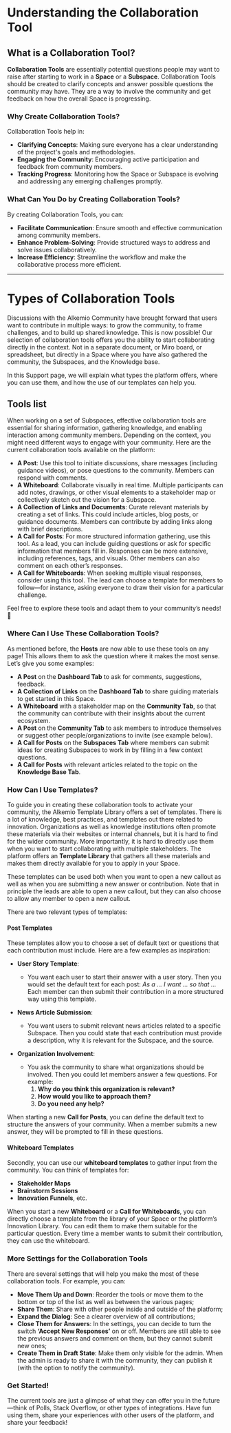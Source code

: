 # Understanding the Collaboration Tool

## What is a Collaboration Tool?

**Collaboration Tools** are essentially potential questions people may want to raise after starting to work in a **Space** or a **Subspace**. Collaboration Tools should be created to clarify concepts and answer possible questions the community may have. They are a way to involve the community and get feedback on how the overall Space is progressing.

### Why Create Collaboration Tools?

Collaboration Tools help in:
- **Clarifying Concepts**: Making sure everyone has a clear understanding of the project's goals and methodologies.
- **Engaging the Community**: Encouraging active participation and feedback from community members.
- **Tracking Progress**: Monitoring how the Space or Subspace is evolving and addressing any emerging challenges promptly.

### What Can You Do by Creating Collaboration Tools?

By creating Collaboration Tools, you can:
- **Facilitate Communication**: Ensure smooth and effective communication among community members.
- **Enhance Problem-Solving**: Provide structured ways to address and solve issues collaboratively.
- **Increase Efficiency**: Streamline the workflow and make the collaborative process more efficient.

---

# Types of Collaboration Tools

Discussions with the Alkemio Community have brought forward that users want to contribute in multiple ways: to grow the community, to frame challenges, and to build up shared knowledge. This is now possible! Our selection of collaboration tools offers you the ability to start collaborating directly in the context. Not in a separate document, or Miro board, or spreadsheet, but directly in a Space where you have also gathered the community, the Subspaces, and the Knowledge base.

In this Support page, we will explain what types the platform offers, where you can use them, and how the use of our templates can help you.

## Tools list

When working on a set of Subspaces, effective collaboration tools are essential for sharing information, gathering knowledge, and enabling interaction among community members. Depending on the context, you might need different ways to engage with your community. Here are the current collaboration tools available on the platform:

- **A Post**: Use this tool to initiate discussions, share messages (including guidance videos), or pose questions to the community. Members can respond with comments.
- **A Whiteboard**: Collaborate visually in real time. Multiple participants can add notes, drawings, or other visual elements to a stakeholder map or collectively sketch out the vision for a Subspace.
- **A Collection of Links and Documents**: Curate relevant materials by creating a set of links. This could include articles, blog posts, or guidance documents. Members can contribute by adding links along with brief descriptions.
- **A Call for Posts**: For more structured information gathering, use this tool. As a lead, you can include guiding questions or ask for specific information that members fill in. Responses can be more extensive, including references, tags, and visuals. Other members can also comment on each other’s responses.
- **A Call for Whiteboards**: When seeking multiple visual responses, consider using this tool. The lead can choose a template for members to follow—for instance, asking everyone to draw their vision for a particular challenge.

Feel free to explore these tools and adapt them to your community’s needs! 🚀

### Where Can I Use These Collaboration Tools?

As mentioned before, the **Hosts** are now able to use these tools on any page! This allows them to ask the question where it makes the most sense. Let’s give you some examples:

- **A Post** on the **Dashboard Tab** to ask for comments, suggestions, feedback.
- **A Collection of Links** on the **Dashboard Tab** to share guiding materials to get started in this Space.
- **A Whiteboard** with a stakeholder map on the **Community Tab**, so that the community can contribute with their insights about the current ecosystem.
- **A Post** on the **Community Tab** to ask members to introduce themselves or suggest other people/organizations to invite (see example below).
- **A Call for Posts** on the **Subspaces Tab** where members can submit ideas for creating Subspaces to work in by filling in a few context questions.
- **A Call for Posts** with relevant articles related to the topic on the **Knowledge Base Tab**.

### How Can I Use Templates?

To guide you in creating these collaboration tools to activate your community, the Alkemio Template Library offers a set of templates. There is a lot of knowledge, best practices, and templates out there related to innovation. Organizations as well as knowledge institutions often promote these materials via their websites or internal channels, but it is hard to find for the wider community. More importantly, it is hard to directly use them when you want to start collaborating with multiple stakeholders. The platform offers an **Template Library** that gathers all these materials and makes them directly available for you to apply in your Space.

These templates can be used both when you want to open a new callout as well as when you are submitting a new answer or contribution. Note that in principle the leads are able to open a new callout, but they can also choose to allow any member to open a new callout.

There are two relevant types of templates:

#### Post Templates

These templates allow you to choose a set of default text or questions that each contribution must include. Here are a few examples as inspiration:

- **User Story Template**:
  - You want each user to start their answer with a user story. Then you would set the default text for each post: *As a … I want … so that …* Each member can then submit their contribution in a more structured way using this template.
  
- **News Article Submission**:
  - You want users to submit relevant news articles related to a specific Subspace. Then you could state that each contribution must provide a description, why it is relevant for the Subspace, and the source.
  
- **Organization Involvement**:
  - You ask the community to share what organizations should be involved. Then you could let members answer a few questions. For example:
    1. **Why do you think this organization is relevant?**
    2. **How would you like to approach them?**
    3. **Do you need any help?**

When starting a new **Call for Posts**, you can define the default text to structure the answers of your community. When a member submits a new answer, they will be prompted to fill in these questions.

#### Whiteboard Templates

Secondly, you can use our **whiteboard templates** to gather input from the community. You can think of templates for:
- **Stakeholder Maps**
- **Brainstorm Sessions**
- **Innovation Funnels**, etc.

When you start a new **Whiteboard** or a **Call for Whiteboards**, you can directly choose a template from the library of your Space or the platform’s Innovation Library. You can edit them to make them suitable for the particular question. Every time a member wants to submit their contribution, they can use the whiteboard.

### More Settings for the Collaboration Tools

There are several settings that will help you make the most of these collaboration tools. For example, you can:

- **Move Them Up and Down**: Reorder the tools or move them to the bottom or top of the list as well as between the various pages;
- **Share Them**: Share with other people inside and outside of the platform;
- **Expand the Dialog**: See a clearer overview of all contributions;
- **Close Them for Answers**: In the settings, you can decide to turn the switch **‘Accept New Responses’** on or off. Members are still able to see the previous answers and comment on them, but they cannot submit new ones;
- **Create Them in Draft State**: Make them only visible for the admin. When the admin is ready to share it with the community, they can publish it (with the option to notify the community).

### Get Started!

The current tools are just a glimpse of what they can offer you in the future—think of Polls, Stack Overflow, or other types of integrations. Have fun using them, share your experiences with other users of the platform, and share your feedback!